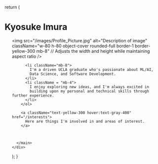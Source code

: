 

  return (
    <div className="grid grid-rows-[20px_1fr_20px] items-center justify-items-center min-h-screen p-8 pb-20 gap-16 sm:p-20 font-[family-name:var(--font-geist-sans)]">
      <main className="flex flex-col gap-8 row-start-2 items-center sm:items-start">
        <h1 className="font-semibold text-2xl mb-2 tracking-tighter ">Kyosuke Imura</h1>
        <ol className=" text-sm text-center sm:text-left">
          <img 
          src="/images/Profile_Picture.jpg" 
          alt="Description of image" 
          className="w-80 h-80 object-cover rounded-full border-1 border-yellow-300 mb-8" // Adjusts the width and height while maintaining aspect ratio
          />
          
          <li className="mb-8">
            I'm a driven UCLA graduate who's passionate about ML/AI, 
            Data Science, and Software Development. 
          </li>
          <li className = "mb-4">
            I enjoy exploring new ideas, and I'm always excited in
            building upon my personal and technical skills through further experience.
          </li>
        </ol>
        
        <a className="text-yellow-300 hover:text-gray-400" href="/interests">
          Here are things I'm involved in and areas of interest.
        </a>

        
        
      </main>
    </div>
    
  );
}
